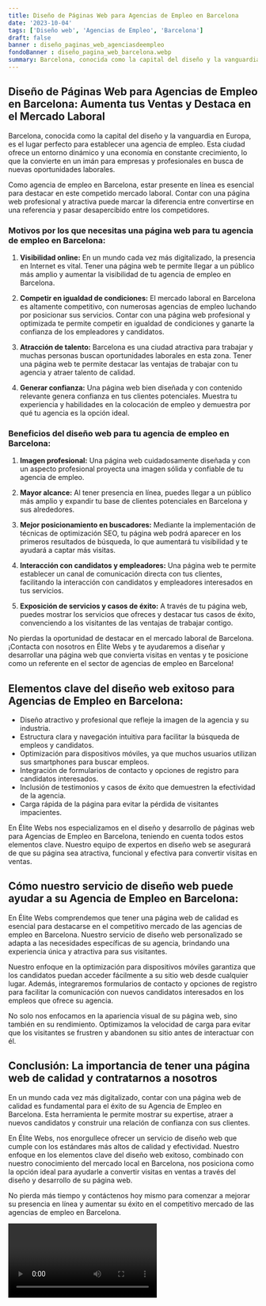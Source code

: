 ```yaml
---
title: Diseño de Páginas Web para Agencias de Empleo en Barcelona
date: '2023-10-04'
tags: ['Diseño web', 'Agencias de Empleo', 'Barcelona']
draft: false
banner : diseño_paginas_web_agenciasdeempleo
fondoBanner : diseño_pagina_web_barcelona.webp
summary: Barcelona, conocida como la capital del diseño y la vanguardia en Europa, es el lugar perfecto para establecer una agencia de empleo. Esta ciudad ofrece un entorno dinámico y una economía en constante crecimiento, lo que la convierte en un imán para empresas y profesionales en busca de nuevas oportunidades laborales.
---
```


## Diseño de Páginas Web para Agencias de Empleo en Barcelona: Aumenta tus Ventas y Destaca en el Mercado Laboral

Barcelona, conocida como la capital del diseño y la vanguardia en Europa, es el lugar perfecto para establecer una agencia de empleo. Esta ciudad ofrece un entorno dinámico y una economía en constante crecimiento, lo que la convierte en un imán para empresas y profesionales en busca de nuevas oportunidades laborales.

Como agencia de empleo en Barcelona, estar presente en línea es esencial para destacar en este competido mercado laboral. Contar con una página web profesional y atractiva puede marcar la diferencia entre convertirse en una referencia y pasar desapercibido entre los competidores.

### Motivos por los que necesitas una página web para tu agencia de empleo en Barcelona:

1. **Visibilidad online:** En un mundo cada vez más digitalizado, la presencia en Internet es vital. Tener una página web te permite llegar a un público más amplio y aumentar la visibilidad de tu agencia de empleo en Barcelona.

2. **Competir en igualdad de condiciones:** El mercado laboral en Barcelona es altamente competitivo, con numerosas agencias de empleo luchando por posicionar sus servicios. Contar con una página web profesional y optimizada te permite competir en igualdad de condiciones y ganarte la confianza de los empleadores y candidatos.

3. **Atracción de talento:** Barcelona es una ciudad atractiva para trabajar y muchas personas buscan oportunidades laborales en esta zona. Tener una página web te permite destacar las ventajas de trabajar con tu agencia y atraer talento de calidad.

4. **Generar confianza:** Una página web bien diseñada y con contenido relevante genera confianza en tus clientes potenciales. Muestra tu experiencia y habilidades en la colocación de empleo y demuestra por qué tu agencia es la opción ideal.

### Beneficios del diseño web para tu agencia de empleo en Barcelona:

1. **Imagen profesional:** Una página web cuidadosamente diseñada y con un aspecto profesional proyecta una imagen sólida y confiable de tu agencia de empleo.

2. **Mayor alcance:** Al tener presencia en línea, puedes llegar a un público más amplio y expandir tu base de clientes potenciales en Barcelona y sus alrededores.

3. **Mejor posicionamiento en buscadores:** Mediante la implementación de técnicas de optimización SEO, tu página web podrá aparecer en los primeros resultados de búsqueda, lo que aumentará tu visibilidad y te ayudará a captar más visitas.

4. **Interacción con candidatos y empleadores:** Una página web te permite establecer un canal de comunicación directa con tus clientes, facilitando la interacción con candidatos y empleadores interesados en tus servicios.

5. **Exposición de servicios y casos de éxito:** A través de tu página web, puedes mostrar los servicios que ofreces y destacar tus casos de éxito, convenciendo a los visitantes de las ventajas de trabajar contigo.

No pierdas la oportunidad de destacar en el mercado laboral de Barcelona. ¡Contacta con nosotros en Élite Webs y te ayudaremos a diseñar y desarrollar una página web que convierta visitas en ventas y te posicione como un referente en el sector de agencias de empleo en Barcelona!

<GifSeo />

<Cta />

## Elementos clave del diseño web exitoso para Agencias de Empleo en Barcelona:

- Diseño atractivo y profesional que refleje la imagen de la agencia y su industria.
- Estructura clara y navegación intuitiva para facilitar la búsqueda de empleos y candidatos.
- Optimización para dispositivos móviles, ya que muchos usuarios utilizan sus smartphones para buscar empleos.
- Integración de formularios de contacto y opciones de registro para candidatos interesados.
- Inclusión de testimonios y casos de éxito que demuestren la efectividad de la agencia.
- Carga rápida de la página para evitar la pérdida de visitantes impacientes.

En Élite Webs nos especializamos en el diseño y desarrollo de páginas web para Agencias de Empleo en Barcelona, teniendo en cuenta todos estos elementos clave. Nuestro equipo de expertos en diseño web se asegurará de que su página sea atractiva, funcional y efectiva para convertir visitas en ventas.

## Cómo nuestro servicio de diseño web puede ayudar a su Agencia de Empleo en Barcelona:

En Élite Webs comprendemos que tener una página web de calidad es esencial para destacarse en el competitivo mercado de las agencias de empleo en Barcelona. Nuestro servicio de diseño web personalizado se adapta a las necesidades específicas de su agencia, brindando una experiencia única y atractiva para sus visitantes.

Nuestro enfoque en la optimización para dispositivos móviles garantiza que los candidatos puedan acceder fácilmente a su sitio web desde cualquier lugar. Además, integraremos formularios de contacto y opciones de registro para facilitar la comunicación con nuevos candidatos interesados en los empleos que ofrece su agencia.

No solo nos enfocamos en la apariencia visual de su página web, sino también en su rendimiento. Optimizamos la velocidad de carga para evitar que los visitantes se frustren y abandonen su sitio antes de interactuar con él.

## Conclusión: La importancia de tener una página web de calidad y contratarnos a nosotros

En un mundo cada vez más digitalizado, contar con una página web de calidad es fundamental para el éxito de su Agencia de Empleo en Barcelona. Esta herramienta le permite mostrar su expertise, atraer a nuevos candidatos y construir una relación de confianza con sus clientes.

En Élite Webs, nos enorgullece ofrecer un servicio de diseño web que cumple con los estándares más altos de calidad y efectividad. Nuestro enfoque en los elementos clave del diseño web exitoso, combinado con nuestro conocimiento del mercado local en Barcelona, nos posiciona como la opción ideal para ayudarle a convertir visitas en ventas a través del diseño y desarrollo de su página web.

No pierda más tiempo y contáctenos hoy mismo para comenzar a mejorar su presencia en línea y aumentar su éxito en el competitivo mercado de las agencias de empleo en Barcelona.

<Video />

<CtaBot job='Agencias de Empleo' city='Barcelona'/>

<Gmaps query='Barcelona+españa+maps' />